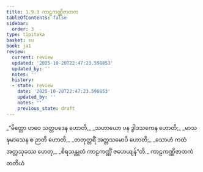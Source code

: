```yaml
---
title: 1.9.3 ကာဠကဏ္ဏိဇာတက
tableOfContents: false
sidebar:
  order: 3
type: tipitaka
basket: su
book: ja1
review:
  current: review
  updated: '2025-10-20T22:47:23.598853'
  updated_by: ''
  notes: ''
  history:
  - state: review
    date: '2025-10-20T22:47:23.598853'
    updated_by: ''
    notes: ''
    previous_state: draft
---
```



<DynamicBreadcrumb />


<ReviewStatus review={frontmatter.review} showDetails={true} />

<HypothesisAnnotation frontmatter={frontmatter} />

<Division number="83" book="ja1" e="ch" v="22" p="20">

<Paragraph number="184" type="verses" book="ja1">
_“မိတ္တော ဟဝေ သတ္တပဒေန ဟောတိ,_  
_သဟာယော ပန ဒွါဒသကေန ဟောတိ;_  
_မာသဍ္ဎမာသေန စ ဉာတိ ဟောတိ,_  
_တတုတ္တရိံ အတ္တသမောပိ ဟောတိ;_  
_သောဟံ ကထံ အတ္တသုခဿ ဟေတု,_  
_စိရသန္ထုတံ ကာဠကဏ္ဏိံ ဇဟေယျန်”တိ._  


</Paragraph>
</Division>

<Paragraph number="185" type="center" book="ja1">
ကာဠကဏ္ဏိဇာတကံ တတိယံ
</Paragraph>